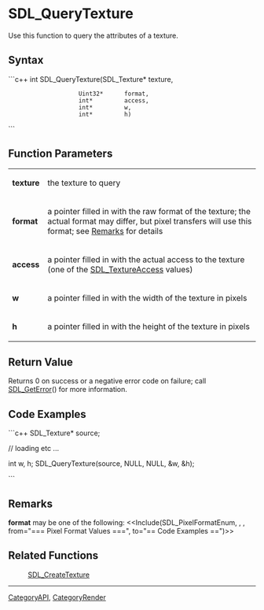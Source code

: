 <!-- pragma section-numbers off -->
<!-- pragma disable-camelcase -->

= SDL_QueryTexture =
Use this function to query the attributes of a texture.


== Syntax ==
```c++
int SDL_QueryTexture(SDL_Texture* texture,
                     Uint32*      format,
                     int*         access,
                     int*         w,
                     int*         h)
```

== Function Parameters ==

{|
|'''texture'''
|the texture to query
|-
|'''format'''
|a pointer filled in with the raw format of the texture; the actual format may differ, but pixel transfers will use this format; see [[#format|Remarks]] for details
|-
|'''access'''
|a pointer filled in with the actual access to the texture (one of the [[SDL_TextureAccess]] values)
|-
|'''w'''
|a pointer filled in with the width of the texture in pixels
|-
|'''h'''
|a pointer filled in with the height of the texture in pixels
|}

== Return Value ==
Returns 0 on success or a negative error code on failure; call [[SDL_GetError]]() for more information.

== Code Examples ==
```c++
SDL_Texture* source;

// loading etc ...

int w, h;
SDL_QueryTexture(source, NULL, NULL, &w, &h);

```

== Remarks ==
<span id="format"></span> '''format''' may be one of the following:
<<Include(SDL_PixelFormatEnum, , , from="=== Pixel Format Values ===", to="== Code Examples ==")>>

== Related Functions ==
:[[SDL_CreateTexture]]

----
[[CategoryAPI]], [[CategoryRender]]
